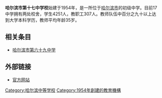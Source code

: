 {{expand|time=2015-02-02T03:42:20+00:00}}
{{unreferenced|time=2015-02-02T03:42:20+00:00}}
{{Infobox School
| name = 哈尔滨市第十七中学校
| other_name = 
| image = 
| motto = 团结 爱校 勤学 尚礼
| established = 1954年
| type = 初中
| religion = 
| affiliation = 
| district = 
| grades = 
| president = 
| principal = 季德功
| dean = 
| college = 
| house = 
| sc =
| cs =  
| faculty = 
| staff = 
| students = 4251
| athletics = 
| conference = 
| colors = 
| mascot = 
| magazine = 
| free_label = 
| free_text = 
| free_label2 = 
| free_text2 = 
| free_label3 = 
| free_text3 = 
| address =[[哈尔滨市|哈尔滨市]][[南岗区|南岗区]][[果戈里大街|果戈里大街]]319号、[[哈尔滨市|哈尔滨市]][[南岗区|南岗区]][[民益街|民益街]]87号
| tel = 
| fax = 
| mail = 
| website ={{URL|http://www.hrb17.org/}}
}}

'''哈尔滨市第十七中学校'''始建于1954年，是一所位于[[哈尔滨市|哈尔滨市]]的初级中学。目前17中学拥有两处校舍，学生4251人，教职工307人。教师队伍中百分之九十以上达到大学本科学历，教师平均年龄35岁。

== 相关条目 ==

* [[哈尔滨市第六十九中学|哈尔滨市第六十九中学]]

== 外部链接 ==
*[https://web.archive.org/web/20150202155431/http://www.hrb17.org/ 官方网站]

{{school-stub}}
[[Category:哈尔滨中等学校|Category:哈尔滨中等学校]]
[[Category:1954年創建的教育機構|Category:1954年創建的教育機構]]